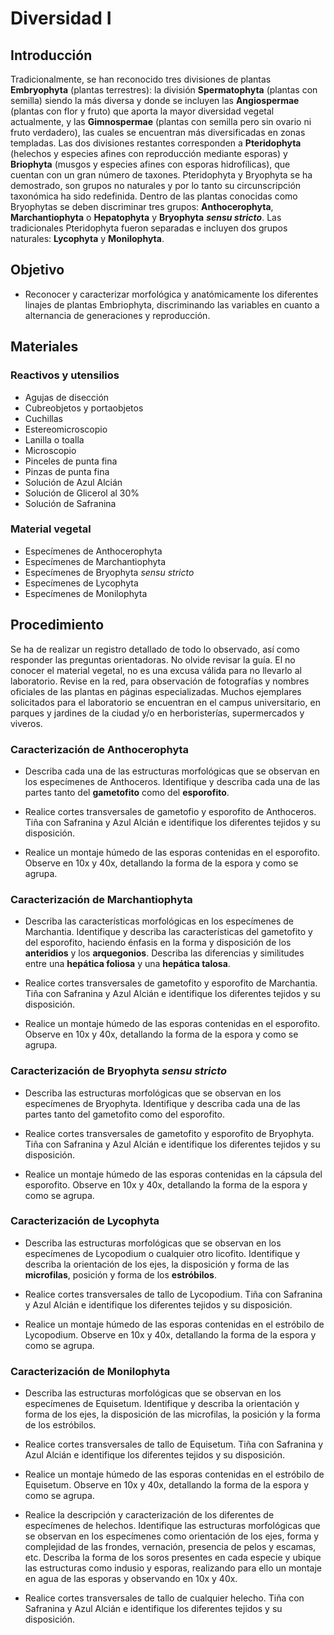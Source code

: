 # Diversidad I

## Introducción

Tradicionalmente, se han reconocido tres divisiones de plantas **Embryophyta** (plantas terrestres): la división **Spermatophyta** (plantas con semilla) siendo la más diversa y donde se incluyen las **Angiospermae** (plantas con flor y fruto) que aporta la mayor diversidad vegetal actualmente, y las **Gimnospermae** (plantas con semilla pero sin ovario ni fruto verdadero), las cuales se encuentran más diversificadas en zonas templadas. Las dos divisiones restantes corresponden a **Pteridophyta** (helechos y especies afines con reproducción mediante esporas) y **Briophyta** (musgos y especies afines con esporas hidrofílicas), que cuentan con un gran número de taxones. Pteridophyta y Bryophyta se ha demostrado, son grupos no naturales y por lo tanto su circunscripción taxonómica ha sido redefinida. Dentro de las plantas conocidas como Bryophytas se deben discriminar tres grupos: **Anthocerophyta**, **Marchantiophyta** o **Hepatophyta** y **Bryophyta** ***sensu stricto***. Las tradicionales Pteridophyta fueron separadas e incluyen dos grupos naturales: **Lycophyta** y **Monilophyta**.

<!--# Agregar un árbol filognético -->

## Objetivo

-   Reconocer y caracterizar morfológica y anatómicamente los diferentes linajes de plantas Embriophyta, discriminando las variables en cuanto a alternancia de generaciones y reproducción.

## Materiales

### Reactivos y utensilios

-   Agujas de disección
-   Cubreobjetos y portaobjetos
-   Cuchillas
-   Estereomicroscopio
-   Lanilla o toalla
-   Microscopio
-   Pinceles de punta fina
-   Pinzas de punta fina
-   Solución de Azul Alcián
-   Solución de Glicerol al 30%
-   Solución de Safranina

### Material vegetal

-   Especímenes de Anthocerophyta
-   Especímenes de Marchantiophyta
-   Especímenes de Bryophyta *sensu stricto*
-   Especímenes de Lycophyta
-   Especímenes de Monilophyta

## Procedimiento

Se ha de realizar un registro detallado de todo lo observado, así como responder las preguntas orientadoras. No olvide revisar la guía. El no conocer el material vegetal, no es una excusa válida para no llevarlo al laboratorio. Revise en la red, para observación de fotografías y nombres oficiales de las plantas en páginas especializadas. Muchos ejemplares solicitados para el laboratorio se encuentran en el campus universitario, en parques y jardines de la ciudad y/o en herboristerías, supermercados y viveros.

### Caracterización de Anthocerophyta

-   Describa cada una de las estructuras morfológicas que se observan en los especímenes de Anthoceros. Identifique y describa cada una de las partes tanto del **gametofito** como del **esporofito**. 

-   Realice cortes transversales de gametofio y esporofito de Anthoceros. Tiña con Safranina y Azul Alcián e identifique los diferentes tejidos y su disposición.

-   Realice un montaje húmedo de las esporas contenidas en el esporofito. Observe en 10x y 40x, detallando la forma de la espora y como se agrupa.

### Caracterización de Marchantiophyta

-   Describa las características morfológicas en los especímenes de Marchantia. Identifique y describa las características del gametofito y del esporofito, haciendo énfasis en la forma y disposición de los **anteridios** y los **arquegonios**. Describa las diferencias y similitudes entre una **hepática foliosa** y una **hepática talosa**.

-   Realice cortes transversales de gametofito y esporofito de Marchantia. Tiña con Safranina y Azul Alcián e identifique los diferentes tejidos y su disposición.

-   Realice un montaje húmedo de las esporas contenidas en el esporofito. Observe en 10x y 40x, detallando la forma de la espora y como se agrupa.

### Caracterización de Bryophyta *sensu stricto* 

-   Describa las estructuras morfológicas que se observan en los especímenes de Bryophyta. Identifique y describa cada una de las partes tanto del gametofito como del esporofito. 

-   Realice cortes transversales de gametofito y esporofito de Bryophyta. Tiña con Safranina y Azul Alcián e identifique los diferentes tejidos y su disposición. 

-   Realice un montaje húmedo de las esporas contenidas en la cápsula del esporofito. Observe en 10x y 40x, detallando la forma de la espora y como se agrupa.

### Caracterización de Lycophyta

-   Describa las estructuras morfológicas que se observan en los especímenes de Lycopodium o cualquier otro licofito. Identifique y describa la orientación de los ejes, la disposición y forma de las **microfilas**, posición y forma de los **estróbilos**.

-   Realice cortes transversales de tallo de Lycopodium. Tiña con Safranina y Azul Alcián e identifique los diferentes tejidos y su disposición.

-   Realice un montaje húmedo de las esporas contenidas en el estróbilo de Lycopodium. Observe en 10x y 40x, detallando la forma de la espora y como se agrupa. 

### Caracterización de Monilophyta

-   Describa las estructuras morfológicas que se observan en los especímenes de Equisetum. Identifique y describa la orientación y forma de los ejes, la disposición de las microfilas, la posición y la forma de los estróbilos.

-   Realice cortes transversales de tallo de Equisetum. Tiña con Safranina y Azul Alcián e identifique los diferentes tejidos y su disposición.

-   Realice un montaje húmedo de las esporas contenidas en el estróbilo de Equisetum. Observe en 10x y 40x, detallando la forma de la espora y como se agrupa.

-   Realice la descripción y caracterización de los diferentes de especímenes de helechos. Identifique las estructuras morfológicas que se observan en los especímenes como orientación de los ejes, forma y complejidad de las frondes, vernación, presencia de pelos y escamas, etc. Describa la forma de los soros presentes en cada especie y ubique las estructuras como indusio y esporas, realizando para ello un montaje en agua de las esporas y observando en 10x y 40x.

-   Realice cortes transversales de tallo de cualquier helecho. Tiña con Safranina y Azul Alcián e identifique los diferentes tejidos y su disposición.
